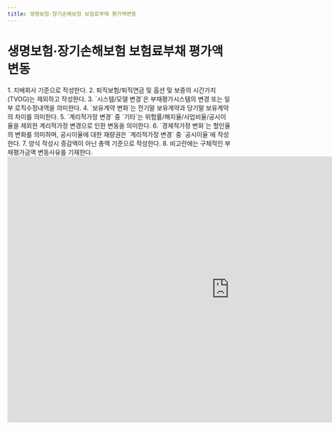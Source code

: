 ```yaml
---
title: 생명보험·장기손해보험 보험료부채 평가액변동
---
```

# 생명보험·장기손해보험 보험료부채 평가액변동

<Accordion multiple activeIndex={[]}>
<AccordionTab header="[작성 요령]">
1. 지배회사 기준으로 작성한다.
2. 퇴직보험/퇴직연금 및 옵션 및 보증의 시간가치(TVOG)는 제외하고 작성한다.
3. `시스템/모델 변경`은 부채평가시스템의 변경 또는 일부 로직수정내역을 의미한다.
4. `보유계약 변화`는 전기말 보유계약과 당기말 보유계약의 차이를 의미한다.
5. `계리적가정 변경` 중 `기타`는 위험률/해지율/사업비율/공시이율을 제외한 계리적가정 변경으로 인한 변동을 의미한다.
6. `경제적가정 변화`는 할인율의 변화를 의미하며, 공시이율에 대한 재량권은 `계리적가정 변경` 중 `공시이율`에 작성한다.
7. 양식 작성시 증감액이 아닌 총액 기준으로 작성한다.
8. 비고란에는 구체적인 부채평가금액 변동사유를 기재한다.
</AccordionTab>
</Accordion>

<br/>

<iframe width="1000" height="600" frameborder="0" scrolling="no"
src="https://onedrive.live.com/embed?resid=AB5F66CE0CF8D024%2116554&authkey=%21ACzRWZavyE-79hc&em=2
&wdAllowInteractivity=False&ActiveCell='1-7'!D11&Item='1-7'!A7:N30
&wdHideGridlines=True
&wdDownloadButton=False
&waccluster=PSG3">
</iframe>
